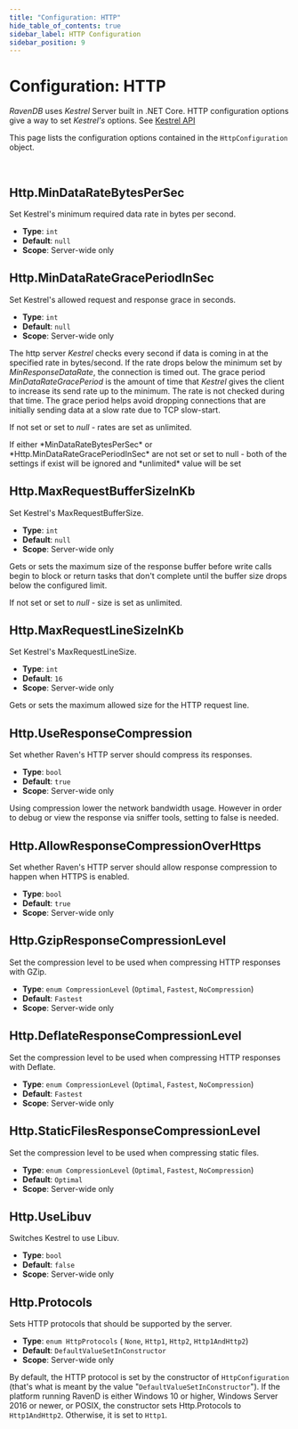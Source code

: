 ```yaml
---
title: "Configuration: HTTP"
hide_table_of_contents: true
sidebar_label: HTTP Configuration
sidebar_position: 9
---
```



# Configuration: HTTP

*RavenDB* uses *Kestrel* Server built in .NET Core. HTTP configuration options give a way to set *Kestrel's* options. See [Kestrel API](https://docs.microsoft.com/en-us/dotnet/api/microsoft.aspnetcore.server.kestrel?view=aspnetcore-1.1)

This page lists the configuration options contained in the `HttpConfiguration` object.

<br/>

## Http.MinDataRateBytesPerSec

Set Kestrel's minimum required data rate in bytes per second.

- **Type**: `int`
- **Default**: `null`
- **Scope**: Server-wide only



## Http.MinDataRateGracePeriodInSec

 Set Kestrel's allowed request and response grace in seconds.

- **Type**: `int`
- **Default**: `null`
- **Scope**: Server-wide only

The http server *Kestrel* checks every second if data is coming in at the specified rate in bytes/second. If the rate drops below the minimum set by *MinResponseDataRate*, the connection is timed out. The grace period *MinDataRateGracePeriod* is the amount of time that *Kestrel* gives the client to increase its send rate up to the minimum. The rate is not checked during that time. The grace period helps avoid dropping connections that are initially sending data at a slow rate due to TCP slow-start.

If not set or set to *null* - rates are set as unlimited.

<Admonition type="note" title="">
If either *MinDataRateBytesPerSec* or *Http.MinDataRateGracePeriodInSec* are not set or set to null - both of the settings if exist will be ignored and *unlimited* value will be set
</Admonition>



## Http.MaxRequestBufferSizeInKb

Set Kestrel's MaxRequestBufferSize.

- **Type**: `int`
- **Default**: `null`
- **Scope**: Server-wide only

Gets or sets the maximum size of the response buffer before write calls begin to block or return tasks that don't complete until the buffer size drops below the configured limit. 

If not set or set to *null* - size is set as unlimited.



## Http.MaxRequestLineSizeInKb

Set Kestrel's MaxRequestLineSize.

- **Type**: `int`
- **Default**: `16`
- **Scope**: Server-wide only

Gets or sets the maximum allowed size for the HTTP request line.



## Http.UseResponseCompression

Set whether Raven's HTTP server should compress its responses.

- **Type**: `bool`
- **Default**: `true`
- **Scope**: Server-wide only

Using compression lower the network bandwidth usage.  However in order to debug or view the response via sniffer tools, setting to false is needed. 



## Http.AllowResponseCompressionOverHttps

Set whether Raven's HTTP server should allow response compression to happen when HTTPS is enabled.

- **Type**: `bool`
- **Default**: `true`
- **Scope**: Server-wide only



## Http.GzipResponseCompressionLevel

Set the compression level to be used when compressing HTTP responses with GZip.

- **Type**: `enum CompressionLevel` (`Optimal`, `Fastest`, `NoCompression`)
- **Default**: `Fastest`
- **Scope**: Server-wide only



## Http.DeflateResponseCompressionLevel

Set the compression level to be used when compressing HTTP responses with Deflate.

- **Type**: `enum CompressionLevel` (`Optimal`, `Fastest`, `NoCompression`)
- **Default**: `Fastest`
- **Scope**: Server-wide only



## Http.StaticFilesResponseCompressionLevel

Set the compression level to be used when compressing static files.

- **Type**: `enum CompressionLevel` (`Optimal`, `Fastest`, `NoCompression`)
- **Default**: `Optimal`
- **Scope**: Server-wide only



## Http.UseLibuv

<Admonition type="danger" title="For experts, use with caution" id="for-experts-use-with-caution" href="#for-experts-use-with-caution">
Switches Kestrel to use Libuv.
</Admonition>

- **Type**: `bool`
- **Default**: `false`
- **Scope**: Server-wide only



## Http.Protocols

Sets HTTP protocols that should be supported by the server.

- **Type**: `enum HttpProtocols` ( `None`, `Http1`, `Http2`, `Http1AndHttp2`)
- **Default**: `DefaultValueSetInConstructor`
- **Scope**: Server-wide only

By default, the HTTP protocol is set by the constructor of `HttpConfiguration` (that's what 
is meant by the value "`DefaultValueSetInConstructor`"). If the platform running RavenD is 
either Windows 10 or higher, Windows Server 2016 or newer, or POSIX, the constructor sets 
Http.Protocols to `Http1AndHttp2`. Otherwise, it is set to `Http1`.  


